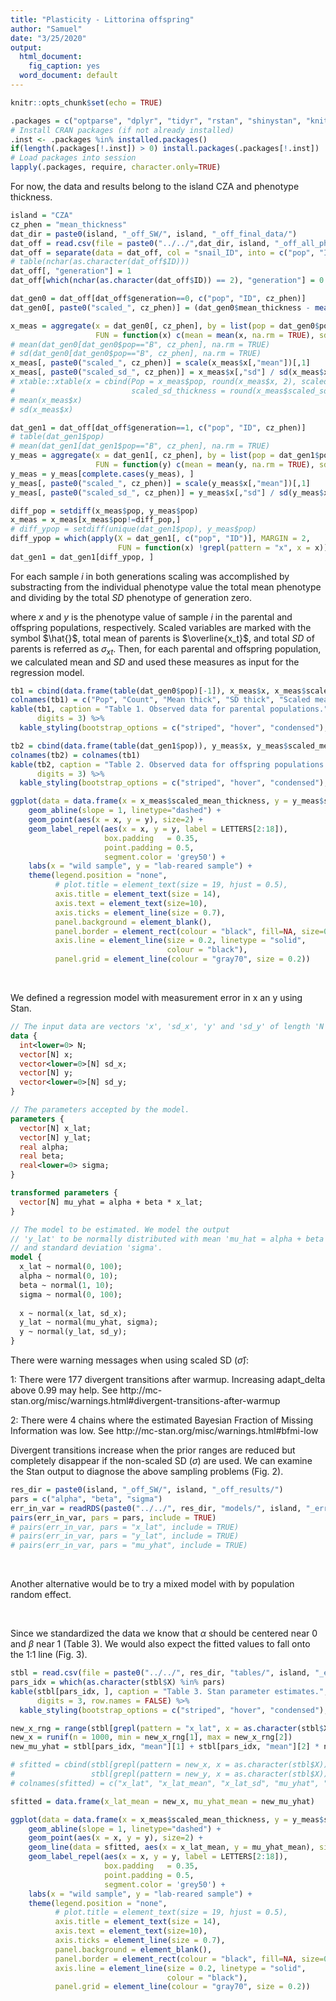 ```yaml
---
title: "Plasticity - Littorina offspring"
author: "Samuel"
date: "3/25/2020"
output:
  html_document:
    fig_caption: yes
  word_document: default
---
```


```r
knitr::opts_chunk$set(echo = TRUE)

.packages = c("optparse", "dplyr", "tidyr", "rstan", "shinystan", "knitr", "kableExtra", "ggrepel")
# Install CRAN packages (if not already installed)
.inst <- .packages %in% installed.packages()
if(length(.packages[!.inst]) > 0) install.packages(.packages[!.inst])
# Load packages into session
lapply(.packages, require, character.only=TRUE)
```

For now, the data and results belong to the island CZA and phenotype thickness.

```r
island = "CZA"
cz_phen = "mean_thickness"
dat_dir = paste0(island, "_off_SW/", island, "_off_final_data/")
dat_off = read.csv(file = paste0("../../",dat_dir, island, "_off_all_phenos_main_20200110.csv"))
dat_off = separate(data = dat_off, col = "snail_ID", into = c("pop", "ID"), sep = "_")
# table(nchar(as.character(dat_off$ID)))
dat_off[, "generation"] = 1
dat_off[which(nchar(as.character(dat_off$ID)) == 2), "generation"] = 0

dat_gen0 = dat_off[dat_off$generation==0, c("pop", "ID", cz_phen)]
dat_gen0[, paste0("scaled_", cz_phen)] = (dat_gen0$mean_thickness - mean(dat_gen0$mean_thickness, na.rm = TRUE)) / sd(dat_gen0$mean_thickness, na.rm = TRUE)

x_meas = aggregate(x = dat_gen0[, cz_phen], by = list(pop = dat_gen0$pop),
                   FUN = function(x) c(mean = mean(x, na.rm = TRUE), sd = sd(x, na.rm = TRUE)))
# mean(dat_gen0[dat_gen0$pop=="B", cz_phen], na.rm = TRUE)
# sd(dat_gen0[dat_gen0$pop=="B", cz_phen], na.rm = TRUE)
x_meas[, paste0("scaled_", cz_phen)] = scale(x_meas$x[,"mean"])[,1]
x_meas[, paste0("scaled_sd_", cz_phen)] = x_meas$x[,"sd"] / sd(x_meas$x[, "mean"])
# xtable::xtable(x = cbind(Pop = x_meas$pop, round(x_meas$x, 2), scaled_mean_thickness = round(x_meas$scaled_mean_thickness, 2),
#                          scaled_sd_thickness = round(x_meas$scaled_sd_mean_thickness, 2)))
# mean(x_meas$x)
# sd(x_meas$x)

dat_gen1 = dat_off[dat_off$generation==1, c("pop", "ID", cz_phen)]
# table(dat_gen1$pop)
# mean(dat_gen1[dat_gen1$pop=="B", cz_phen], na.rm = TRUE)
y_meas = aggregate(x = dat_gen1[, cz_phen], by = list(pop = dat_gen1$pop),
                   FUN = function(y) c(mean = mean(y, na.rm = TRUE), sd = sd(y, na.rm = TRUE)))
y_meas = y_meas[complete.cases(y_meas), ]
y_meas[, paste0("scaled_", cz_phen)] = scale(y_meas$x[,"mean"])[,1]
y_meas[, paste0("scaled_sd_", cz_phen)] = y_meas$x[,"sd"] / sd(y_meas$x[, "mean"])

diff_pop = setdiff(x_meas$pop, y_meas$pop)
x_meas = x_meas[x_meas$pop!=diff_pop,]
# diff_ypop = setdiff(unique(dat_gen1$pop), y_meas$pop)
diff_ypop = which(apply(X = dat_gen1[, c("pop", "ID")], MARGIN = 2,
                        FUN = function(x) !grepl(pattern = "x", x = x)))
dat_gen1 = dat_gen1[diff_ypop, ]
```

For each sample $i$ in both generations scaling was accomplished by substracting from the individual phenotype value the total mean phenotype and dividing by the total $SD$ phenotype of generation zero.

\begin{equation}
    \hat{x_i} = \frac{x_i - \overline{x_t}}{\sigma_{xt}}.
\end{equation}

\begin{equation}
    \hat{y_i} = \frac{y_i - \overline{x_t}}{\sigma_{xt}}.
\end{equation}

where $x$ and $y$ is the phenotype value of sample $i$ in the parental and offspring populations, respectively. Scaled variables are marked with the symbol $\hat{}$, total mean of parents is $\overline{x_t}$, and total $SD$ of parents is referred as $\sigma_{xt}$. Then, for each parental and offspring population, we calculated mean and $SD$ and used these measures as input for the regression model.

```r
tb1 = cbind(data.frame(table(dat_gen0$pop)[-1]), x_meas$x, x_meas$scaled_mean_thickness, x_meas$scaled_sd_mean_thickness)
colnames(tb1) = c("Pop", "Count", "Mean thick", "SD thick", "Scaled mean", "Scaled SD")
kable(tb1, caption = "Table 1. Observed data for parental populations.",
      digits = 3) %>%
  kable_styling(bootstrap_options = c("striped", "hover", "condensed"), full_width = FALSE)

tb2 = cbind(data.frame(table(dat_gen1$pop)), y_meas$x, y_meas$scaled_mean_thickness, y_meas$scaled_sd_mean_thickness)
colnames(tb2) = colnames(tb1)
kable(tb2, caption = "Table 2. Observed data for offspring populations.",
      digits = 3) %>%
  kable_styling(bootstrap_options = c("striped", "hover", "condensed"), full_width = FALSE)
```

```r
ggplot(data = data.frame(x = x_meas$scaled_mean_thickness, y = y_meas$scaled_mean_thickness)) +
    geom_abline(slope = 1, linetype="dashed") +
    geom_point(aes(x = x, y = y), size=2) +
    geom_label_repel(aes(x = x, y = y, label = LETTERS[2:18]),
                     box.padding   = 0.35, 
                     point.padding = 0.5,
                     segment.color = 'grey50') +
    labs(x = "wild sample", y = "lab-reared sample") +
    theme(legend.position = "none",
          # plot.title = element_text(size = 19, hjust = 0.5),
          axis.title = element_text(size = 14),
          axis.text = element_text(size=10),
          axis.ticks = element_line(size = 0.7),
          panel.background = element_blank(),
          panel.border = element_rect(colour = "black", fill=NA, size=0.5),
          axis.line = element_line(size = 0.2, linetype = "solid",
                                   colour = "black"),
          panel.grid = element_line(colour = "gray70", size = 0.2))
```

\

We defined a regression model with measurement error in x an y using Stan.

```stan
// The input data are vectors 'x', 'sd_x', 'y' and 'sd_y' of length 'N'.
data {
  int<lower=0> N;
  vector[N] x;
  vector<lower=0>[N] sd_x;
  vector[N] y;
  vector<lower=0>[N] sd_y;
}

// The parameters accepted by the model.
parameters {
  vector[N] x_lat;
  vector[N] y_lat;
  real alpha;
  real beta;
  real<lower=0> sigma;
}

transformed parameters {
  vector[N] mu_yhat = alpha + beta * x_lat;
}

// The model to be estimated. We model the output
// 'y_lat' to be normally distributed with mean 'mu_hat = alpha + beta * x_lat'
// and standard deviation 'sigma'.
model {
  x_lat ~ normal(0, 100);
  alpha ~ normal(0, 10);
  beta ~ normal(1, 10);
  sigma ~ normal(0, 100);
  
  x ~ normal(x_lat, sd_x);
  y_lat ~ normal(mu_yhat, sigma);
  y ~ normal(y_lat, sd_y);
}
```

There were warning messages when using scaled SD ($\hat{\sigma}$):

1: There were 177 divergent transitions after warmup. Increasing adapt_delta above 0.99 may help. See http://mc-stan.org/misc/warnings.html#divergent-transitions-after-warmup

2: There were 4 chains where the estimated Bayesian Fraction of Missing Information was low. See
http://mc-stan.org/misc/warnings.html#bfmi-low

Divergent transitions increase when the prior ranges are reduced but completely disappear if the non-scaled SD ($\sigma$) are used. We can examine the Stan output to diagnose the above sampling problems (Fig. 2).

```r
res_dir = paste0(island, "_off_SW/", island, "_off_results/")
pars = c("alpha", "beta", "sigma")
err_in_var = readRDS(paste0("../../", res_dir, "models/", island, "_err_in_var.rds"))
pairs(err_in_var, pars = pars, include = TRUE)
# pairs(err_in_var, pars = "x_lat", include = TRUE)
# pairs(err_in_var, pars = "y_lat", include = TRUE)
# pairs(err_in_var, pars = "mu_yhat", include = TRUE)
```

\

Another alternative would be to try a mixed model with by population random effect.

\

Since we standardized the data we know that $\alpha$ should be centered near 0 and $\beta$ near 1 (Table 3). We would also expect the fitted values to fall onto the 1:1 line (Fig. 3).

```r
stbl = read.csv(file = paste0("../../", res_dir, "tables/", island, "_err_in_var_stanfit.csv"))
pars_idx = which(as.character(stbl$X) %in% pars)
kable(stbl[pars_idx, ], caption = "Table 3. Stan parameter estimates.",
      digits = 3, row.names = FALSE) %>%
  kable_styling(bootstrap_options = c("striped", "hover", "condensed"), full_width = FALSE)
```

```r
new_x_rng = range(stbl[grepl(pattern = "x_lat", x = as.character(stbl$X)), "mean"])
new_x = runif(n = 1000, min = new_x_rng[1], max = new_x_rng[2])
new_mu_yhat = stbl[pars_idx, "mean"][1] + stbl[pars_idx, "mean"][2] * new_x

# sfitted = cbind(stbl[grepl(pattern = new_x, x = as.character(stbl$X)), c("X", "mean", "sd")],
#                 stbl[grepl(pattern = new_y, x = as.character(stbl$X)), c("X", "mean", "sd")])
# colnames(sfitted) = c("x_lat", "x_lat_mean", "x_lat_sd", "mu_yhat", "mu_yhat_mean", "mu_yhat_sd")

sfitted = data.frame(x_lat_mean = new_x, mu_yhat_mean = new_mu_yhat)

ggplot(data = data.frame(x = x_meas$scaled_mean_thickness, y = y_meas$scaled_mean_thickness)) +
    geom_abline(slope = 1, linetype="dashed") +
    geom_point(aes(x = x, y = y), size=2) +
    geom_line(data = sfitted, aes(x = x_lat_mean, y = mu_yhat_mean), size=1, col="red") +
    geom_label_repel(aes(x = x, y = y, label = LETTERS[2:18]),
                     box.padding   = 0.35, 
                     point.padding = 0.5,
                     segment.color = 'grey50') +
    labs(x = "wild sample", y = "lab-reared sample") +
    theme(legend.position = "none",
          # plot.title = element_text(size = 19, hjust = 0.5),
          axis.title = element_text(size = 14),
          axis.text = element_text(size=10),
          axis.ticks = element_line(size = 0.7),
          panel.background = element_blank(),
          panel.border = element_rect(colour = "black", fill=NA, size=0.5),
          axis.line = element_line(size = 0.2, linetype = "solid",
                                   colour = "black"),
          panel.grid = element_line(colour = "gray70", size = 0.2))
```
